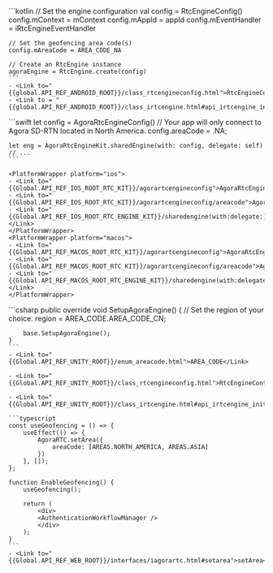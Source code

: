 <PlatformWrapper platform="android">
    ```kotlin    
    // Set the engine configuration
    val config = RtcEngineConfig()
    config.mContext = mContext
    config.mAppId = appId
    config.mEventHandler = iRtcEngineEventHandler

    // Set the geofencing area code(s)
    config.mAreaCode = AREA_CODE_NA

    // Create an RtcEngine instance
    agoraEngine = RtcEngine.create(config)
    ```
    - <Link to="{{global.API_REF_ANDROID_ROOT}}/class_rtcengineconfig.html">RtcEngineConfig</Link>
    - <Link to = "{{global.API_REF_ANDROID_ROOT}}/class_irtcengine.html#api_irtcengine_initialize">RtcEngine.create</Link>
</PlatformWrapper>
<PlatformWrapper platform={["ios","macos"]}>
    ```swift
    let config = AgoraRtcEngineConfig()
    // Your app will only connect to Agora SD-RTN located in North America.
    config.areaCode = .NA;

    let eng = AgoraRtcEngineKit.sharedEngine(with: config, delegate: self)
    // ...
    ```

    <PlatformWrapper platform="ios">
    - <Link to="{{Global.API_REF_IOS_ROOT_RTC_KIT}}/agorartcengineconfig">AgoraRtcEngineConfig</Link>
    - <Link to="{{Global.API_REF_IOS_ROOT_RTC_KIT}}/agorartcengineconfig/areacode">AgoraRtcEngineConfig/areaCode</Link>
    - <Link to="{{Global.API_REF_IOS_ROOT_RTC_ENGINE_KIT}}/sharedengine(with:delegate:)">AgoraRtcEngineKit/sharedEngine(with:delegate:)</Link>
    </PlatformWrapper>
    <PlatformWrapper platform="macos">
    - <Link to="{{Global.API_REF_MACOS_ROOT_RTC_KIT}}/agorartcengineconfig">AgoraRtcEngineConfig</Link>
    - <Link to="{{Global.API_REF_MACOS_ROOT_RTC_KIT}}/agorartcengineconfig/areacode">AgoraRtcEngineConfig/areaCode</Link>
    - <Link to="{{Global.API_REF_MACOS_ROOT_RTC_ENGINE_KIT}}/sharedengine(with:delegate:)">AgoraRtcEngineKit/sharedEngine(with:delegate:)</Link>
    </PlatformWrapper>
</PlatformWrapper>
<PlatformWrapper platform="unity">
    ```csharp
    public override void SetupAgoraEngine()
    {
        // Set the region of your choice.
        region = AREA_CODE.AREA_CODE_CN;

        base.SetupAgoraEngine();
    }
    ```
    - <Link to="{{Global.API_REF_UNITY_ROOT}}/enum_areacode.html">AREA_CODE</Link>

    - <Link to="{{Global.API_REF_UNITY_ROOT}}/class_rtcengineconfig.html">RtcEngineContext</Link>

    - <Link to="{{Global.API_REF_UNITY_ROOT}}/class_irtcengine.html#api_irtcengine_initialize">Initialize</Link>
</PlatformWrapper>
<PlatformWrapper platform = "react-js">

    ```typescript
    const useGeofencing = () => {
        useEffect(() => {
            AgoraRTC.setArea({
                areaCode: [AREAS.NORTH_AMERICA, AREAS.ASIA]
            })
        }, []);
    };
    
    function EnableGeofencing() {
        useGeofencing();
        
        return (
            <div>
            <AuthenticationWorkflowManager />
            </div>
        );
    }
    ```
    - <Link to="{{Global.API_REF_WEB_ROOT}}/interfaces/iagorartc.html#setarea">setArea</Link>

</PlatformWrapper>